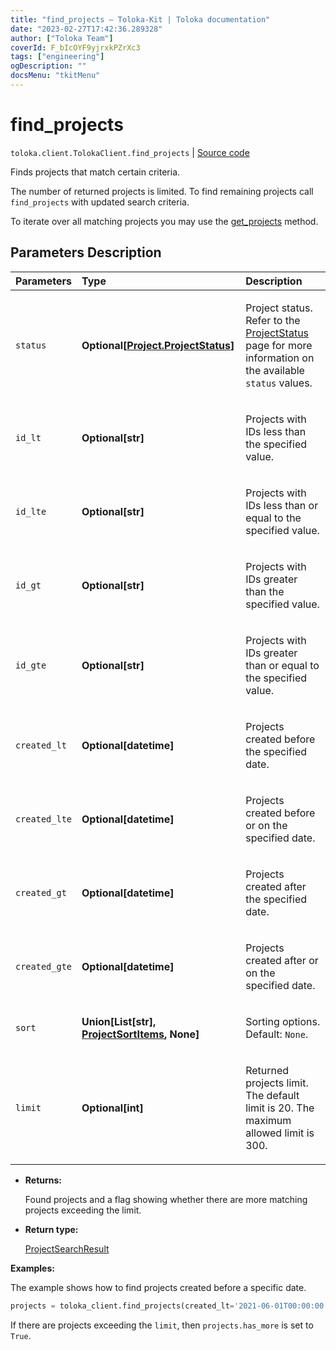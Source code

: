 ```yaml
---
title: "find_projects — Toloka-Kit | Toloka documentation"
date: "2023-02-27T17:42:36.289328"
author: ["Toloka Team"]
coverId: F_bIcOYF9yjrxkPZrXc3
tags: ["engineering"]
ogDescription: ""
docsMenu: "tkitMenu"
---
```


# find_projects
`toloka.client.TolokaClient.find_projects` | [Source code](https://github.com/Toloka/toloka-kit/blob/v1.1.4/src/client/__init__.py#L1116)

Finds projects that match certain criteria.

The number of returned projects is limited. To find remaining projects call `find_projects` with updated search criteria.

To iterate over all matching projects you may use the [get_projects](/docs/toloka-kit/reference/toloka.client.TolokaClient.get_projects) method.

## Parameters Description

| Parameters | Type | Description |
| :----------| :----| :-----------|
`status`|**Optional\[[Project.ProjectStatus](/docs/toloka-kit/reference/toloka.client.project.Project.ProjectStatus)\]**|<p>Project status. Refer to the [ProjectStatus](/docs/toloka-kit/reference/toloka.client.project.Project.ProjectStatus) page for more information on the available `status` values.</p>
`id_lt`|**Optional\[str\]**|<p>Projects with IDs less than the specified value.</p>
`id_lte`|**Optional\[str\]**|<p>Projects with IDs less than or equal to the specified value.</p>
`id_gt`|**Optional\[str\]**|<p>Projects with IDs greater than the specified value.</p>
`id_gte`|**Optional\[str\]**|<p>Projects with IDs greater than or equal to the specified value.</p>
`created_lt`|**Optional\[datetime\]**|<p>Projects created before the specified date.</p>
`created_lte`|**Optional\[datetime\]**|<p>Projects created before or on the specified date.</p>
`created_gt`|**Optional\[datetime\]**|<p>Projects created after the specified date.</p>
`created_gte`|**Optional\[datetime\]**|<p>Projects created after or on the specified date.</p>
`sort`|**Union\[List\[str\], [ProjectSortItems](/docs/toloka-kit/reference/toloka.client.search_requests.ProjectSortItems), None\]**|<p>Sorting options. Default: `None`.</p>
`limit`|**Optional\[int\]**|<p>Returned projects limit. The default limit is 20. The maximum allowed limit is 300.</p>

* **Returns:**

  Found projects and a flag showing whether there are more matching projects exceeding the limit.

* **Return type:**

  [ProjectSearchResult](/docs/toloka-kit/reference/toloka.client.search_results.ProjectSearchResult)

**Examples:**

The example shows how to find projects created before a specific date.

```python
projects = toloka_client.find_projects(created_lt='2021-06-01T00:00:00')
```

If there are projects exceeding the `limit`, then `projects.has_more` is set to `True`.